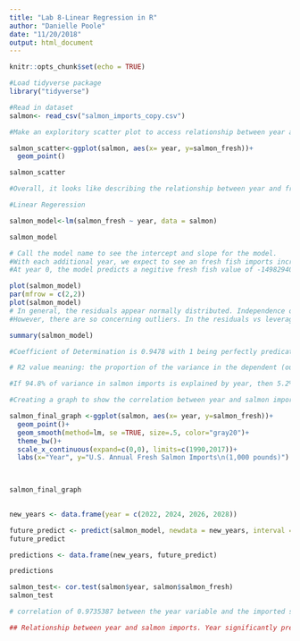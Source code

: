 ```yaml
---
title: "Lab 8-Linear Regression in R"
author: "Danielle Poole"
date: "11/20/2018"
output: html_document
---
```


```r
knitr::opts_chunk$set(echo = TRUE)
```

```r
#Load tidyverse package
library("tidyverse")
```

```r
#Read in dataset
salmon<- read_csv("salmon_imports_copy.csv")
```

```r
#Make an exploritory scatter plot to access relationship between year and salmon imports

salmon_scatter<-ggplot(salmon, aes(x= year, y=salmon_fresh))+
  geom_point()

salmon_scatter

#Overall, it looks like describing the relationship between year and fresh salmon imports using linear regression makes sense. The line is linear for the most part, and does not display any other obvious patterns that would indicate an exponential relationship or another type of relationship. The only concerns that arise are two deviations from the linear pattern. These occur between the years 2000-2005 and again in the years between 2010 and 2015. Two major dips in the data points. 
```

```r
#Linear Regeression

salmon_model<-lm(salmon_fresh ~ year, data = salmon)

salmon_model

# Call the model name to see the intercept and slope for the model. 
#With each additional year, we expect to see an fresh fish imports increase by 7550 tons. 
#At year 0, the model predicts a negitive fresh fish value of -14982940. This is not possible in a real-life scenario. 

```

```r
plot(salmon_model)
par(mfrow = c(2,2))
plot(salmon_model)
# In general, the residuals appear normally distributed. Independence of errors: resideuals relatively constant throughout the course(x-axis). 
#However, there are so concerning outliers. In the residuals vs leverage graph, there are three labeled outiers: 24, 25, and 28. Point 25 is outside the dashed line (Cooks Distance) and therefore may influance the model. 
```

```r
summary(salmon_model)

#Coefficient of Determination is 0.9478 with 1 being perfectly predicatable. Therefore, in this model, 94.8% of variance in salmon imports is explained by year. 

# R2 value meaning: the proportion of the variance in the dependent (outcome, y) variable that is explained by the value of the independent (input, x) variable. 

#If 94.8% of variance in salmon imports is explained by year, then 5.2% of variance in salmon imports is explained by other factors. 
```

```r
#Creating a graph to show the correlation between year and salmon imports

salmon_final_graph <-ggplot(salmon, aes(x= year, y=salmon_fresh))+
  geom_point()+
  geom_smooth(method=lm, se =TRUE, size=.5, color="gray20")+
  theme_bw()+
  scale_x_continuous(expand=c(0,0), limits=c(1990,2017))+
  labs(x="Year", y="U.S. Annual Fresh Salmon Imports\n(1,000 pounds)")
  


salmon_final_graph
  
```

```r
new_years <- data.frame(year = c(2022, 2024, 2026, 2028))
```

```r
future_predict <- predict(salmon_model, newdata = new_years, interval = "confidence")
future_predict
```

```r
predictions <- data.frame(new_years, future_predict)

predictions
```

```r
salmon_test<- cor.test(salmon$year, salmon$salmon_fresh)
salmon_test

# correlation of 0.9735387 between the year variable and the imported salmon variable. This is a strong positive correlation. 

## Relationship between year and salmon imports. Year significantly predicts salmon import volume (b = 7550, t(26) = 21.73, p < 0.001) with a strong positive correlation between the two (Pearson’s r = 0.97). The overall model explains a significant amount of variance in salmon import volume (F(1,26) = 471.9, p < 0.001, R2 = 0.95). Gray region is the 95% confidence interval for the mean predicted value.


```

